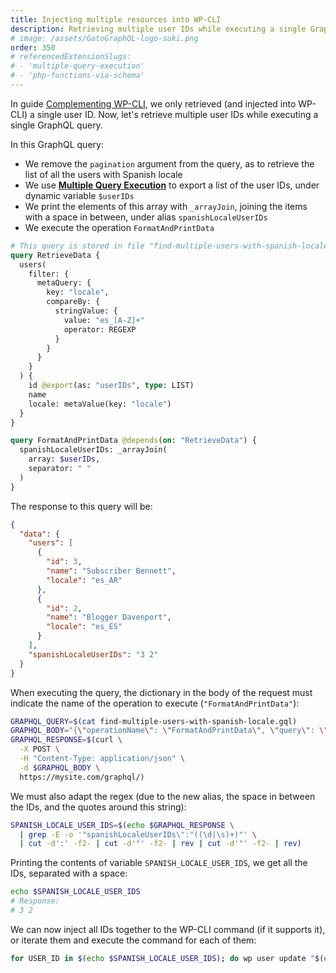 ```yaml
---
title: Injecting multiple resources into WP-CLI
description: Retrieving multiple user IDs while executing a single GraphQL query, and injecting these into WP-CLI.
# image: /assets/GatoGraphQL-logo-suki.png
order: 350
# referencedExtensionSlugs:
# - 'multiple-query-execution'
# - 'php-functions-via-schema'
---
```


In guide [Complementing WP-CLI](../complementing-wp-cli/), we only retrieved (and injected into WP-CLI) a single user ID. Now, let's retrieve multiple user IDs while executing a single GraphQL query.

In this GraphQL query:

- We remove the `pagination` argument from the query, as to retrieve the list of all the users with Spanish locale
- We use [**Multiple Query Execution**](https://gatographql.com/extensions/multiple-query-execution/) to export a list of the user IDs, under dynamic variable `$userIDs`
- We print the elements of this array with `_arrayJoin`, joining the items with a space in between, under alias `spanishLocaleUserIDs`
- We execute the operation `FormatAndPrintData`

```graphql
# This query is stored in file "find-multiple-users-with-spanish-locale.gql"
query RetrieveData {
  users(
    filter: {
      metaQuery: {
        key: "locale",
        compareBy: {
          stringValue: {
            value: "es_[A-Z]+"
            operator: REGEXP
          }
        }
      }
    }
  ) {
    id @export(as: "userIDs", type: LIST)
    name
    locale: metaValue(key: "locale")
  }
}

query FormatAndPrintData @depends(on: "RetrieveData") {
  spanishLocaleUserIDs: _arrayJoin(
    array: $userIDs,
    separator: " "
  )
}
```

The response to this query will be:

```json
{
  "data": {
    "users": [
      {
        "id": 3,
        "name": "Subscriber Bennett",
        "locale": "es_AR"
      },
      {
        "id": 2,
        "name": "Blogger Davenport",
        "locale": "es_ES"
      }
    ],
    "spanishLocaleUserIDs": "3 2"
  }
}
```

When executing the query, the dictionary in the body of the request must indicate the name of the operation to execute (`"FormatAndPrintData"`):

```bash
GRAPHQL_QUERY=$(cat find-multiple-users-with-spanish-locale.gql)
GRAPHQL_BODY="{\"operationName\": \"FormatAndPrintData\", \"query\": \"$(echo $GRAPHQL_QUERY | tr '\n' ' ' | sed 's/"/\\"/g')\"}"
GRAPHQL_RESPONSE=$(curl \
  -X POST \
  -H "Content-Type: application/json" \
  -d $GRAPHQL_BODY \
  https://mysite.com/graphql/)
```

We must also adapt the regex (due to the new alias, the space in between the IDs, and the quotes around this string):

```bash
SPANISH_LOCALE_USER_IDS=$(echo $GRAPHQL_RESPONSE \
  | grep -E -o '"spanishLocaleUserIDs\":"((\d|\s)+)"' \
  | cut -d':' -f2- | cut -d'"' -f2- | rev | cut -d'"' -f2- | rev)
```

Printing the contents of variable `SPANISH_LOCALE_USER_IDS`, we get all the IDs, separated with a space:

```bash
echo $SPANISH_LOCALE_USER_IDS
# Response:
# 3 2
```

We can now inject all IDs together to the WP-CLI command (if it supports it), or iterate them and execute the command for each of them:

```bash
for USER_ID in $(echo $SPANISH_LOCALE_USER_IDS); do wp user update "$(echo $USER_ID)" --locale=fr_FR; done
```
